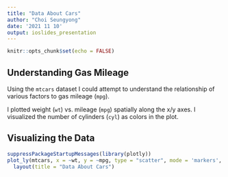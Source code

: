 ---
title: "Data About Cars"
author: "Choi Seungyong"
date: '2021 11 10'
output: ioslides_presentation
---

```{r setup, include=FALSE}
knitr::opts_chunk$set(echo = FALSE)
```

## Understanding Gas Mileage

Using the `mtcars` dataset I could attempt to understand the relationship
of various factors to gas mileage (`mpg`).

I plotted weight (`wt`) vs. mileage (`mpg`) spatially along the x/y axes. I visualized the number of cylinders (`cyl`) as colors in the plot.

## Visualizing the Data

```{r plot, echo=FALSE}
suppressPackageStartupMessages(library(plotly))
plot_ly(mtcars, x = ~wt, y = ~mpg, type = "scatter", mode = 'markers', color = ~factor(cyl)) %>%
  layout(title = "Data About Cars")
```

